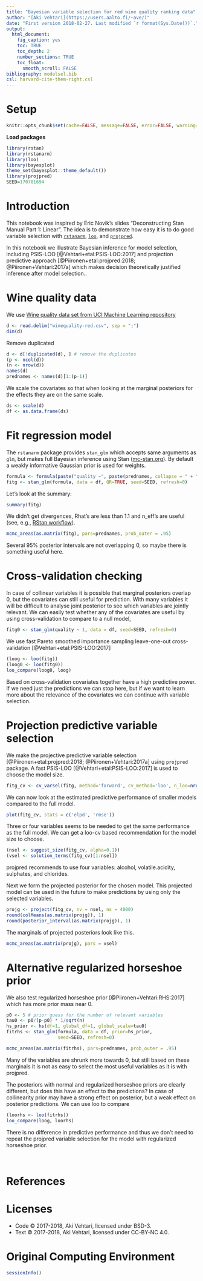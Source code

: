```yaml
---
title: "Bayesian variable selection for red wine quality ranking data"
author: "[Aki Vehtari](https://users.aalto.fi/~ave/)"
date: "First version 2018-02-27. Last modified `r format(Sys.Date())`."
output:
  html_document:
    fig_caption: yes
    toc: TRUE
    toc_depth: 2
    number_sections: TRUE
    toc_float:
      smooth_scroll: FALSE
bibliography: modelsel.bib
csl: harvard-cite-them-right.csl
---
```


# Setup  {.unnumbered}

```r
knitr::opts_chunk$set(cache=FALSE, message=FALSE, error=FALSE, warning=FALSE, comment=NA, out.width='95%')
```

**Load packages**
```r
library(rstan)
library(rstanarm)
library(loo)
library(bayesplot)
theme_set(bayesplot::theme_default())
library(projpred)
SEED=170701694
```

# Introduction

This notebook was inspired by Eric Novik's slides "Deconstructing Stan Manual Part 1: Linear". The idea is to demonstrate how easy it is to do good variable selection with [`rstanarm`](https://cran.r-project.org/package=rstanarm), [`loo`](https://cran.r-project.org/package=loo), and [`projpred`](https://cran.r-project.org/package=projpred).

In this notebook we illustrate Bayesian inference for model selection, including PSIS-LOO [@Vehtari+etal:PSIS-LOO:2017] and projection predictive approach [@Piironen+etal:projpred:2018; @Piironen+Vehtari:2017a] which makes decision theoretically justified inference after model selection..

# Wine quality data

We use [Wine quality data set from UCI Machine Learning repository](https://archive.ics.uci.edu/ml/datasets/wine+qualitycandy)
```r
d <- read.delim("winequality-red.csv", sep = ";")
dim(d)
```
Remove duplicated
```r
d <- d[!duplicated(d), ] # remove the duplicates
(p <- ncol(d))
(n <- nrow(d))
names(d)
prednames <- names(d)[1:(p-1)]
```

We scale the covariates so that when looking at the marginal posteriors for the effects they are on the same scale. 
```r
ds <- scale(d)
df <- as.data.frame(ds)
```

# Fit regression model

The `rstanarm` package provides `stan_glm` which accepts same arguments as `glm`, but makes full Bayesian inference using Stan ([mc-stan.org](https://mc-stan.org)). By default a weakly informative Gaussian prior is used for weights.
```r
formula <- formula(paste("quality ~", paste(prednames, collapse = " + ")))
fitg <- stan_glm(formula, data = df, QR=TRUE, seed=SEED, refresh=0)
```
Let's look at the summary:
```r
summary(fitg)
```

We didn't get divergences, Rhat's are less than 1.1 and n_eff's are useful (see, e.g., [RStan workflow](http://mc-stan.org/users/documentation/case-studies/rstan_workflow.html)).

```r
mcmc_areas(as.matrix(fitg), pars=prednames, prob_outer = .95)
```

Several 95% posterior intervals are not overlapping 0, so maybe there is something useful here.

# Cross-validation checking

In case of collinear variables it is possible that marginal posteriors overlap 0, but the covariates can still useful for prediction. With many variables it will be difficult to analyse joint posterior to see which variables are jointly relevant. We can easily test whether any of the covariates are useful by using cross-validation to compare to a null model,
```r
fitg0 <- stan_glm(quality ~ 1, data = df, seed=SEED, refresh=0)
```

We use fast Pareto smoothed importance sampling leave-one-out cross-validation [@Vehtari+etal:PSIS-LOO:2017]
```r
(loog <- loo(fitg))
(loog0 <- loo(fitg0))
loo_compare(loog0, loog)
```

Based on cross-validation covariates together have a high predictive power. If we need just the predictions we can stop here, but if we want to learn more about the relevance of the covariates we can continue with variable selection.

# Projection predictive variable selection

We make the projective predictive variable selection [@Piironen+etal:projpred:2018; @Piironen+Vehtari:2017a] using `projpred` package. A fast PSIS-LOO [@Vehtari+etal:PSIS-LOO:2017] is used to choose the model size.
```r
fitg_cv <- cv_varsel(fitg, method='forward', cv_method='loo', n_loo=nrow(df))
```

We can now look at the estimated predictive performance of smaller models compared to the full model.
```r
plot(fitg_cv, stats = c('elpd', 'rmse'))
```

Three or four variables seems to be needed to get the same performance as the full model.
We can get a loo-cv based recommendation for the model size to choose.
```r
(nsel <- suggest_size(fitg_cv, alpha=0.1))
(vsel <- solution_terms(fitg_cv)[1:nsel])
```
projpred recommends to use four variables: alcohol, volatile.acidity, sulphates, and chlorides.

Next we form the projected posterior for the chosen model. This projected model can be used in the future to make predictions by using only the selected variables.
```r
projg <- project(fitg_cv, nv = nsel, ns = 4000)
round(colMeans(as.matrix(projg)), 1)
round(posterior_interval(as.matrix(projg)), 1)
```

The marginals of projected posteriors look like this.
```r
mcmc_areas(as.matrix(projg), pars = vsel)
```

# Alternative regularized horseshoe prior

We also test regularized horseshoe prior [@Piironen+Vehtari:RHS:2017] which has more prior mass near 0.
```r
p0 <- 5 # prior guess for the number of relevant variables
tau0 <- p0/(p-p0) * 1/sqrt(n)
hs_prior <- hs(df=1, global_df=1, global_scale=tau0)
fitrhs <- stan_glm(formula, data = df, prior=hs_prior,
                   seed=SEED, refresh=0)
```

```r
mcmc_areas(as.matrix(fitrhs), pars=prednames, prob_outer = .95)
```

Many of the variables are shrunk more towards 0, but still based on these marginals it is not as easy to select the most useful variables as it is with projpred.

The posteriors with normal and regularized horseshoe priors are clearly different, but does this have an effect to the predictions? In case of collinearity prior may have a strong effect on posterior, but a weak effect on posterior predictions. We can use loo to compare

```r
(loorhs <- loo(fitrhs))
loo_compare(loog, loorhs)
```
There is no difference in predictive performance and thus we don't need to repeat the projpred variable selection for the model with regularized horseshoe prior.


<br />

# References {.unnumbered}

<div id="refs"></div>

# Licenses {.unnumbered}

* Code &copy; 2017-2018, Aki Vehtari, licensed under BSD-3.
* Text &copy; 2017-2018, Aki Vehtari, licensed under CC-BY-NC 4.0.

# Original Computing Environment {.unnumbered}

```r
sessionInfo()
```

<br />
